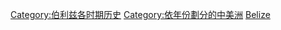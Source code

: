 {{Commons category|Belize by year}}

[[Category:伯利兹各时期历史|Category:伯利兹各时期历史]]
[[Category:依年份劃分的中美洲|Category:依年份劃分的中美洲]]
[[Category:各年份各國|Belize]]